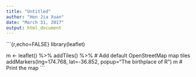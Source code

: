 ```yaml
---
title: "Untitled"
author: "Hon Jia Xuan"
date: "March 31, 2017"
output: html_document
---
```


\`\`\`{r,echo=FALSE}
library(leaflet)

m <- leaflet() %>%
  addTiles() %>%  # Add default OpenStreetMap map tiles
  addMarkers(lng=174.768, lat=-36.852, popup="The birthplace of R")
m  # Print the map
\`\`\`
